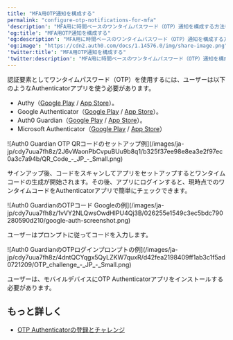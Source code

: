 ---
title: "MFA用OTP通知を構成する"
permalink: "configure-otp-notifications-for-mfa"
'description': "MFA用に時間ベースのワンタイムパスワード（OTP）通知を構成する方法を説明します。"
'og:title': "MFA用OTP通知を構成する"
'og:description': "MFA用に時間ベースのワンタイムパスワード（OTP）通知を構成する方法を説明します。"
'og:image': "https://cdn2.auth0.com/docs/1.14576.0/img/share-image.png"
'twitter:title': "MFA用OTP通知を構成する"
'twitter:description': "MFA用に時間ベースのワンタイムパスワード（OTP）通知を構成する方法を説明します。"
---

認証要素としてワンタイムパスワード（OTP）を使用するには、ユーザーは以下のようなAuthenticatorアプリを使う必要があります。

* Authy（[Google Play](https://play.google.com/store/apps/details?id=com.authy.authy) / [App Store](https://itunes.apple.com/us/app/authy/id494168017)）。
* Google Authenticator（[Google Play](https://play.google.com/store/apps/details?id=com.google.android.apps.authenticator2) / [App Store](https://itunes.apple.com/us/app/google-authenticator/id388497605)）。
* Auth0 Guardian（[Google Play](https://play.google.com/store/apps/details?id=com.auth0.guardian) / [App Store](https://itunes.apple.com/us/app/auth0-guardian/id1093447833)）。
* Microsoft Authenticator（[Google Play](https://play.google.com/store/apps/details?id=com.azure.authenticator) / [App Store](https://itunes.apple.com/us/app/microsoft-authenticator/id983156458)）

<Frame>![Auth0 Guardian OTP QRコードのセットアップ例](/images/ja-jp/cdy7uua7fh8z/2J6vWaonPbCvpuBUu9b8q1/b325f37ee98e8ea3e2f97ec0a3c7a94b/QR_Code_-_JP_-_Small.png)</Frame>

サインアップ後、コードをスキャンしてアプリをセットアップするとワンタイムコードの生成が開始されます。その後、アプリにログインすると、現時点でのワンタイムコードをAuthenticatorアプリで簡単にチェックできます。

<Frame>![Auth0 GuardianのOTPコード Googleの例](/images/ja-jp/cdy7uua7fh8z/1vVY2NLQwsOwdHIPU4Qj3B/026255e1549c3ec5bdc790280590d210/google-auth-screenshot.png)</Frame>

ユーザーはプロンプトに従ってコードを入力します。

<Frame>![Auth0 GuardianのOTPログインプロンプトの例](/images/ja-jp/cdy7uua7fh8z/4dntQCYqgx5QyLZKW7quxR/d42fea2198409ff1ab3c1f5ad0721209/OTP_challenge_-_JP_-_Small.png)</Frame>

ユーザーは、モバイルデバイスにOTP Authenticatorアプリをインストールする必要があります。

## もっと詳しく

* [OTP Authenticatorの登録とチャレンジ](/ja-jp/secure/multi-factor-authentication/authenticate-using-ropg-flow-with-mfa/enroll-and-challenge-otp-authenticators)